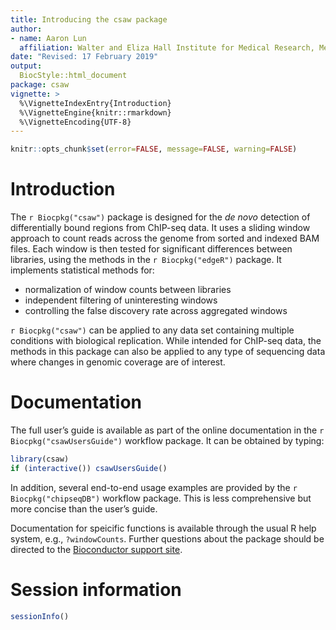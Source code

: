 ```yaml
---
title: Introducing the csaw package
author: 
- name: Aaron Lun
  affiliation: Walter and Eliza Hall Institute for Medical Research, Melbourne, Australia
date: "Revised: 17 February 2019"
output:
  BiocStyle::html_document
package: csaw 
vignette: >
  %\VignetteIndexEntry{Introduction}
  %\VignetteEngine{knitr::rmarkdown}
  %\VignetteEncoding{UTF-8}    
---
```


```r
knitr::opts_chunk$set(error=FALSE, message=FALSE, warning=FALSE)
```

# Introduction

The `r Biocpkg("csaw")` package is designed for the _de novo_ detection of differentially bound regions from ChIP-seq data. 
It uses a sliding window approach to count reads across the genome from sorted and indexed BAM files. 
Each window is then tested for significant differences between libraries, using the methods in the `r Biocpkg("edgeR")` package. 
It implements statistical methods for:

- normalization of window counts between libraries
- independent filtering of uninteresting windows
- controlling the false discovery rate across aggregated windows 

`r Biocpkg("csaw")` can be applied to any data set containing multiple conditions with biological replication.
While intended for ChIP-seq data, the methods in this package can also be applied to any type of sequencing data where changes in genomic coverage are of interest.

# Documentation

The full user's guide is available as part of the online documentation in the `r Biocpkg("csawUsersGuide")` workflow package.
It can be obtained by typing:

```r
library(csaw)
if (interactive()) csawUsersGuide()
```

In addition, several end-to-end usage examples are provided by the `r Biocpkg("chipseqDB")` workflow package.
This is less comprehensive but more concise than the user's guide.

Documentation for speicific functions is available through the usual R help system, e.g., `?windowCounts`.
Further questions about the package should be directed to the [Bioconductor support site](https://support.bioconductor.org).

# Session information

```r
sessionInfo()
```
